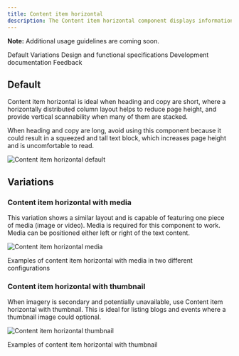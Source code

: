 ```yaml
---
title: Content item horizontal
description: The Content item horizontal component displays information in a horizontal orientation.
---
```



<ComponentDescription name="Content item horizontal" type="layout" />

<InlineNotification>

**Note:** Additional usage guidelines are coming soon.

</InlineNotification>

<AnchorLinks>

<AnchorLink>Default</AnchorLink>
<AnchorLink>Variations</AnchorLink>
<AnchorLink>Design and functional specifications</AnchorLink>
<AnchorLink>Development documentation</AnchorLink>
<AnchorLink>Feedback</AnchorLink>

</AnchorLinks>

## Default

Content item horizontal is ideal when heading and copy are short, where a horizontally distributed column layout helps to reduce page height, and provide vertical scannability when many of them are stacked.

When heading and copy are long, avoid using this component because it could result in a squeezed and tall text block, which increases page height and is uncomfortable to read.

![Content item horizontal default](../../images/component/content-item-horizontal/content-item-horiz-default.png)

## Variations

### Content item horizontal with media

This variation shows a similar layout and is capable of featuring one piece of media (image or video). Media is required for this component to work. Media can be positioned either left or right of the text content.

![Content item horizontal media](../../images/component/content-item-horizontal/content-item-horiz-media.png)

<Caption>Examples of content item horizontal with media in two different configurations</Caption>

### Content item horizontal with thumbnail

When imagery is secondary and potentially unavailable, use Content item horizontal with thumbnail. This is ideal for listing blogs and events where a thumbnail image could optional.

![Content item horizontal thumbnail](../../images/component/content-item-horizontal/content-item-horiz-thumbnail.png)

<Caption>Examples of content item horizontal with thumbnail</Caption>

<ComponentFooter name="Content item horizontal" type="layout" />
